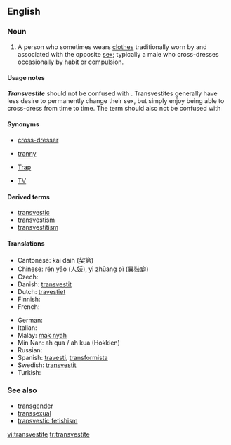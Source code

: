 ==English==
{{wikipedia}}

===Noun===
{{en-noun}}

# A person who sometimes wears [[clothes]] traditionally worn by and associated with the opposite [[sex]]; typically a male who cross-dresses occasionally by habit or compulsion.

====Usage notes====
'''''Transvestite''''' should not be confused with {{term|transsexual||someone who lives as the sex opposite that of his or her birth}}. Transvestites generally have less desire to permanently change their sex, but simply enjoy being able to cross-dress from time to time.  The term should also not be confused with {{term|drag queen||A male who wears women’s clothing for public performance}}

====Synonyms====
* [[cross-dresser]]
* {{qualifier|pejorative}} [[tranny]]
* {{qualifier|slang|pejorative}} [[Trap]]
* [[TV]]

====Derived terms====
* [[transvestic]]
* [[transvestism]]
* [[transvestitism]]

====Translations====
{{trans-top|cross-dresser}}
* Cantonese: kai daih (契第)
* Chinese: rén yāo (人妖), yì zhūang pì (異裝癖)
* Czech: {{t-|cs|transvestita|m}}
* Danish: [[transvestit]]
* Dutch: [[travestiet]]
* Finnish: {{t+|fi|transvestiitti}}
* French: {{t+|fr|travesti}}
{{trans-mid}}
* German: {{t-|de|Transvestit}}
* Italian: {{t+|it|travestito}}
* Malay: [[mak nyah]]
* Min Nan: ah qua / ah kua (Hokkien)
* Russian: {{t+|ru|трансвестит|sc=Cyrl}}
* Spanish: [[travesti]], [[transformista]] {{italbrac|Venezuela}}
* Swedish: [[transvestit]]
* Turkish: {{t+|tr|travesti}}
{{trans-bottom}}

===See also===
* [[transgender]]
* [[transsexual]]
* [[transvestic fetishism]]

[[vi:transvestite]]
[[tr:transvestite]]